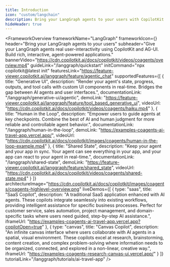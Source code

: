 ```yaml
---
title: Introduction
icon: "custom/langchain"
description: Bring your LangGraph agents to your users with CopilotKit via AG-UI.
hideHeader: true
---
```


<FrameworkOverview
  frameworkName="LangGraph"
  frameworkIcon={<SiLangchain className="h-16 w-16 text-foreground" />}
  header="Bring your LangGraph agents to your users"
  subheader="Give your LangGraph agents real user-interactivity using CopilotKit and AG-UI. Build rich, interactive, agent-powered applications."
  bannerVideo="https://cdn.copilotkit.ai/docs/copilotkit/videos/coagents/overview.mp4"
  guideLink="/langgraph/quickstart"
  initCommand="npx copilotkit@latest init"
  featuresLink="https://feature-viewer.copilotkit.ai/langgraph/feature/agentic_chat"
  supportedFeatures={[
    {
      title: "Generative UI",
      description: "Render your agent's state, progress, outputs, and tool calls with custom UI components in real-time. Bridges the gap between AI agents and user interfaces.",
      documentationLink: "/langgraph/generative-ui/agentic",
      demoLink: "https://feature-viewer.copilotkit.ai/langgraph/feature/tool_based_generative_ui",
      videoUrl: "https://cdn.copilotkit.ai/docs/copilotkit/videos/coagents/haiku.mp4"
    },
    {
      title: "Human in the Loop",
      description: "Empower users to guide agents at key checkpoints. Combine the best of AI and human judgment for more reliable and controllable agent behavior.",
      documentationLink: "/langgraph/human-in-the-loop",
      demoLink: "https://examples-coagents-ai-travel-app.vercel.app/",
      videoUrl: "https://cdn.copilotkit.ai/docs/copilotkit/images/coagents/human-in-the-loop-example.mp4"
    },
    {
      title: "Shared State",
      description: "Keep your agent and your app in sync. Your agent can see everything in your app, and your app can react to your agent in real-time.",
      documentationLink: "/langgraph/shared-state",
      demoLink: "https://feature-viewer.copilotkit.ai/langgraph/feature/shared_state",
      videoUrl: "https://cdn.copilotkit.ai/docs/copilotkit/videos/coagents/shared-state.mp4"
    }
  ]}
  architectureImage="https://cdn.copilotkit.ai/docs/copilotkit/images/coagents/coagents-highlevel-overview.png"
  liveDemos={[
    {
      type: "saas",
      title: "SaaS Copilot",
      description: "A traditional SaaS application enhanced with AI agents. These copilots integrate seamlessly into existing workflows, providing intelligent assistance for specific business processes. Perfect for customer service, sales automation, project management, and domain-specific tasks where users need guided, step-by-step AI assistance.",
      iframeUrl: "https://examples-coagents-ai-travel-app.vercel.app?copilotOpen=true"
    },
    {
      type: "canvas",
      title: "Canvas Copilot",
      description: "An infinite canvas interface where users collaborate with AI agents in a spatial, visual environment. These copilots excel at research, brainstorming, content creation, and complex problem-solving where information needs to be organized, connected, and explored in a non-linear, creative way.",
      iframeUrl: "https://examples-coagents-research-canvas-ui.vercel.app/"
    }
  ]}
  tutorialLink="/langgraph/tutorials/ai-travel-app"
/>


